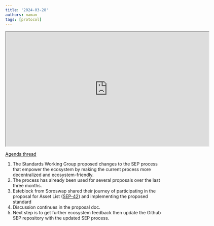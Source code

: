 ```yaml
---
title: '2024-03-28'
authors: naman
tags: [protocol]
---
```


<iframe
  src="https://drive.google.com/file/d/1e7AgsEAno0pZBYkICuKaqC3HMQkjWRd9/preview"
  width="640"
  height="360"
  allow="autoplay"
></iframe>

[Agenda thread](https://github.com/stellar/stellar-protocol/discussions/1475)

1. The Standards Working Group proposed changes to the SEP process that empower the ecosystem by making the current process more decentralized and ecosystem-friendly. 
2. The process has already been used for several proposals over the last three months.
3. Esteblock from Soroswap shared their journey of participating in the proposal for Asset List ([SEP-42](https://github.com/stellar/stellar-protocol/blob/master/ecosystem/sep-0042.md)) and implementing the proposed standard
4. Discussion continues in the proposal doc.
5. Next step is to get further ecosystem feedback then update the Github SEP repository with the updated SEP process.

